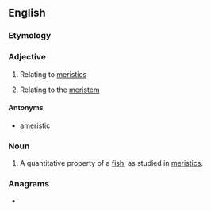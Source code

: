 ==English==

===Etymology===
{{backform|meristics|lang=en}}

===Adjective===
{{en-adj}}

# {{lb|en|ichthyology}} Relating to [[meristics]]
# {{lb|en|biology}} Relating to the [[meristem]]

====Antonyms====
* [[ameristic]]

===Noun===
{{en-noun}}

# {{lb|en|ichthyology}} A quantitative property of a [[fish]], as studied in [[meristics]].

===Anagrams===
* {{anagrams|en|micrites|scimiter|trimesic}}